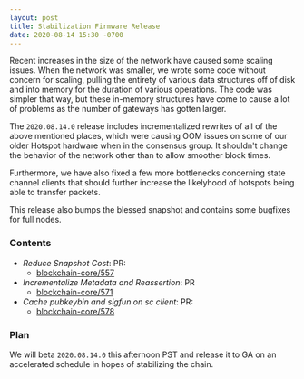 ```yaml
---
layout: post
title: Stabilization Firmware Release
date: 2020-08-14 15:30 -0700
---
```


Recent increases in the size of the network have caused some scaling issues. When the network was
smaller, we wrote some code without concern for scaling, pulling the entirety of various data
structures off of disk and into memory for the duration of various operations. The code was simpler
that way, but these in-memory structures have come to cause a lot of problems as the number of
gateways has gotten larger.

The `2020.08.14.0` release includes incrementalized rewrites of all of the above mentioned places,
which were causing OOM issues on some of our older Hotspot hardware when in the consensus group. It
shouldn't change the behavior of the network other than to allow smoother block times.

Furthermore, we have also fixed a few more bottlenecks concerning state channel clients that should
further increase the likelyhood of hotspots being able to transfer packets.

This release also bumps the blessed snapshot and contains some bugfixes for full nodes.

### Contents

- _Reduce Snapshot Cost_: PR:
  - [blockchain-core/557](https://github.com/helium/blockchain-core/pull/557)
- _Incrementalize Metadata and Reassertion_: PR
  - [blockchain-core/571](https://github.com/helium/blockchain-core/pull/571)
- _Cache pubkeybin and sigfun on sc client_: PR:
  - [blockchain-core/578](https://github.com/helium/blockchain-core/pull/578)

### Plan

We will beta `2020.08.14.0` this afternoon PST and release it to GA on an accelerated schedule in
hopes of stabilizing the chain.

